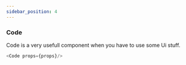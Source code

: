 ```yaml
---
sidebar_position: 4
---
```


### Code 
Code is a very usefull component when you have to use some Ui stuff.


```js title="Code.js"
<Code props={props}/>
```
